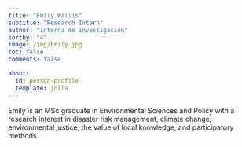 ```yaml
---
title: "Emily Wallis"
subtitle: "Research Intern"
author: "Interna de investigación"
sortby: "4"
image: /img/Emily.jpg
toc: false
comments: false

about:
  id: person-profile
  template: jolla
---
```




:::{#person-profile}
Emily is an MSc graduate in Environmental Sciences and Policy with a research interest in disaster risk management, climate change, environmental justice, the value of local knowledge, and participatory methods. 
:::
